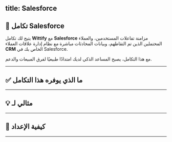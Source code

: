 title: Salesforce
---
## 🧩 تكامل Salesforce

يتيح لك تكامل **Wittify** مع **Salesforce** مزامنة تفاعلات المستخدمين، والعملاء المحتملين الذين تم التقاطهم، وبيانات المحادثات مباشرة مع نظام إدارة علاقات العملاء **CRM** الخاص بك في Salesforce.

مع هذا التكامل، يصبح المساعد الذكي لديك امتدادًا طبيعيًا لفرق المبيعات والدعم.

---

## ✅ ما الذي يوفره هذا التكامل

---

## 💡 مثالي لـ

---

## 🔧 كيفية الإعداد

---

